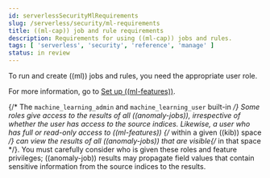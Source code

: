 ```yaml
---
id: serverlessSecurityMlRequirements
slug: /serverless/security/ml-requirements
title: ((ml-cap)) job and rule requirements
description: Requirements for using ((ml-cap)) jobs and rules.
tags: [ 'serverless', 'security', 'reference', 'manage' ]
status: in review
---
```


<div id="ml-requirements"></div>

To run and create ((ml)) jobs and rules, you need the appropriate user role.

For more information, go to [Set up ((ml-features))](((ml-docs))/setup.html).

<DocCallOut title="Important" color="warning">

{/* The `machine_learning_admin` and `machine_learning_user` built-in */} Some roles give
access to the results of _all_ ((anomaly-jobs)), irrespective of whether the user
has access to the source indices. Likewise, a user who has full or read-only
access to ((ml-features)) {/* within a given ((kib)) space */} can view the results of _all_
((anomaly-jobs)) that are visible{/*  in that space */}. You must carefully consider who
is given these roles and feature privileges; ((anomaly-job)) results may propagate
field values that contain sensitive information from the source indices to the
results.

</DocCallOut>
